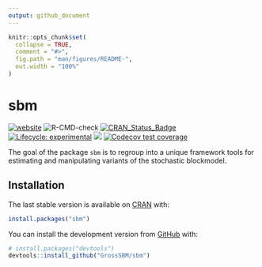 ```yaml
---
output: github_document
---
```


<!-- README.md is generated from README.Rmd. Please edit that file -->

```r
knitr::opts_chunk$set(
  collapse = TRUE,
  comment = "#>",
  fig.path = "man/figures/README-",
  out.width = "100%"
)
```

# sbm

<!-- badges: start -->
[![website](https://github.com/GrossSBM/sbm/workflows/pkgdown/badge.svg)](https://grosssbm.github.io/sbm/)
![R-CMD-check](https://github.com/GrossSBM/sbm/workflows/R-CMD-check/badge.svg?branch=master)
[![CRAN_Status_Badge](http://www.r-pkg.org/badges/version/sbm)](https://cran.r-project.org/package=sbm)
[![Lifecycle: experimental](https://img.shields.io/badge/lifecycle-experimental-orange.svg)](https://lifecycle.r-lib.org/articles/stages.html#experimental)
[![](https://img.shields.io/github/last-commit/grossSBM/sbm.svg)](https://github.com/GrossSBM/sbm/commits/master)
[![Codecov test coverage](https://codecov.io/gh/GrossSBM/sbm/branch/master/graph/badge.svg)](https://codecov.io/gh/GrossSBM/sbm?branch=master)
<!-- badges: end -->

The goal of the package `sbm` is to regroup into a unique framework tools for estimating and manipulating variants of the stochastic blockmodel.

## Installation

The last stable version is available on [CRAN](https://CRAN.R-project.org/package=sbm ) with:

``` r
install.packages("sbm")
```

You can install the development version from [GitHub](https://github.com/) with:

``` r
# install.packages("devtools")
devtools::install_github("GrossSBM/sbm")
```
